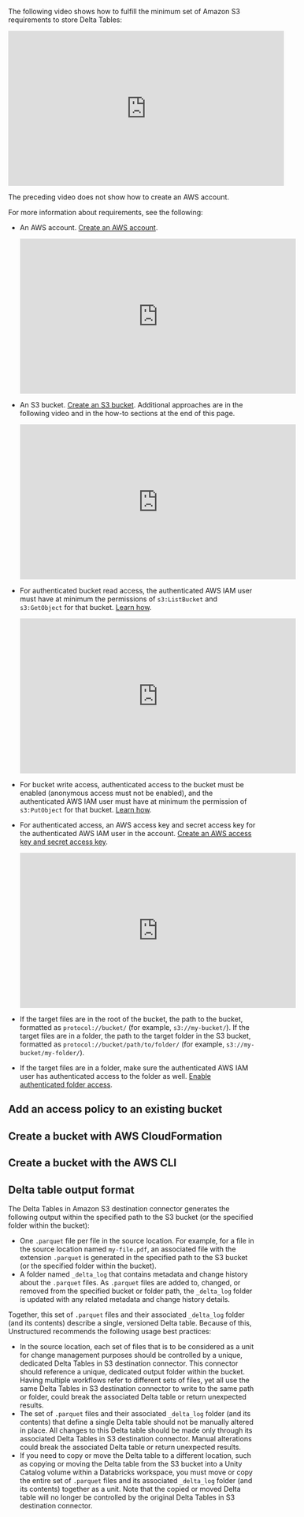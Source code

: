 The following video shows how to fulfill the minimum set of Amazon S3 requirements to store Delta Tables:

<iframe
width="560"
height="315"
src="https://www.youtube.com/embed/_W4565dcUGI"
title="YouTube video player"
frameborder="0"
allow="accelerometer; autoplay; clipboard-write; encrypted-media; gyroscope; picture-in-picture"
allowfullscreen
></iframe>

The preceding video does not show how to create an AWS account. 

For more information about requirements, see the following:

- An AWS account. [Create an AWS account](https://aws.amazon.com/free).

  <iframe
  width="560"
  height="315"
  src="https://www.youtube.com/embed/lIdh92JmWtg"
  title="YouTube video player"
  frameborder="0"
  allow="accelerometer; autoplay; clipboard-write; encrypted-media; gyroscope; picture-in-picture"
  allowfullscreen
  ></iframe>

- An S3 bucket. [Create an S3 bucket](https://docs.aws.amazon.com/AmazonS3/latest/userguide/creating-bucket.html). 
  Additional approaches are in the following video and in the how-to sections at the end of this page.

  <iframe
  width="560"
  height="315"
  src="https://www.youtube.com/embed/e6w9LwZJFIA"
  title="YouTube video player"
  frameborder="0"
  allow="accelerometer; autoplay; clipboard-write; encrypted-media; gyroscope; picture-in-picture"
  allowfullscreen
  ></iframe>

- For authenticated bucket read access, the authenticated AWS IAM user must have at minimum the permissions of `s3:ListBucket` and `s3:GetObject` for that bucket. [Learn how](https://docs.aws.amazon.com/AmazonS3/latest/userguide/example-policies-s3.html).

  <iframe
  width="560"
  height="315"
  src="https://www.youtube.com/embed/y4SfQoJpipo"
  title="YouTube video player"
  frameborder="0"
  allow="accelerometer; autoplay; clipboard-write; encrypted-media; gyroscope; picture-in-picture"
  allowfullscreen
  ></iframe>

- For bucket write access, authenticated access to the bucket must be enabled (anonymous access must not be enabled), and the authenticated AWS IAM user must have at 
  minimum the permission of `s3:PutObject` for that bucket. [Learn how](https://docs.aws.amazon.com/AmazonS3/latest/userguide/example-policies-s3.html).

- For authenticated access, an AWS access key and secret access key for the authenticated AWS IAM user in the account. 
  [Create an AWS access key and secret access key](https://docs.aws.amazon.com/IAM/latest/UserGuide/id_credentials_access-keys.html#Using_CreateAccessKey).

  <iframe
  width="560"
  height="315"
  src="https://www.youtube.com/embed/MoFTaGJE65Q"
  title="YouTube video player"
  frameborder="0"
  allow="accelerometer; autoplay; clipboard-write; encrypted-media; gyroscope; picture-in-picture"
  allowfullscreen
  ></iframe>
  
- If the target files are in the root of the bucket, the path to the bucket, formatted as `protocol://bucket/` (for example, `s3://my-bucket/`). 
  If the target files are in a folder, the path to the target folder in the S3 bucket, formatted as `protocol://bucket/path/to/folder/` (for example, `s3://my-bucket/my-folder/`). 
- If the target files are in a folder, make sure the authenticated AWS IAM user has 
  authenticated access to the folder as well. [Enable authenticated folder access](https://docs.aws.amazon.com/AmazonS3/latest/userguide/example-bucket-policies.html#example-bucket-policies-folders).

## Add an access policy to an existing bucket


<S3BucketPolicy />

## Create a bucket with AWS CloudFormation


<S3BucketCloudFormation />

## Create a bucket with the AWS CLI


<S3BucketCLI />

## Delta table output format

The Delta Tables in Amazon S3 destination connector generates the following output within the specified path to the S3 bucket (or the specified folder within the bucket):

- One `.parquet` file per file in the source location. For example, for a file in the source location named `my-file.pdf`, an associated 
  file with the extension `.parquet` is generated in the specified path to the S3 bucket (or the specified folder within the bucket).
- A folder named `_delta_log` that contains metadata and change history about the `.parquet` files. As `.parquet` files are added to, changed, or removed from 
  the specified bucket or folder path, the `_delta_log` folder is updated with any related metadata and change history details. 

Together, this set of `.parquet` files and their associated `_delta_log` folder (and its contents) describe a single, versioned Delta table. Because of this, Unstructured recommends the following usage best practices:

- In the source location, each set of files that is to be considered as a unit for change management purposes should be controlled by a unique, dedicated 
  Delta Tables in S3 destination connector. This connector should reference a unique, dedicated output folder within the bucket. Having 
  multiple workflows refer to different sets of files, yet all use the same Delta Tables in S3 destination connector to write to the same path or folder, could break the associated 
  Delta table or return unexpected results.
- The set of `.parquet` files and their associated `_delta_log` folder (and its contents) that define a single Delta table should not be manually altered in place. All changes to this 
  Delta table should be made only through its associated Delta Tables in S3 destination connector. Manual alterations could break the associated Delta table or return unexpected results.
- If you need to copy or move the Delta table to a different location, such as copying or moving the Delta table from the S3 bucket into a Unity Catalog volume within a Databricks workspace, 
  you must move or copy the entire set of `.parquet` files and its associated `_delta_log` folder (and its contents) together as a unit. Note that the copied or moved Delta table will 
  no longer be controlled by the original Delta Tables in S3 destination connector.